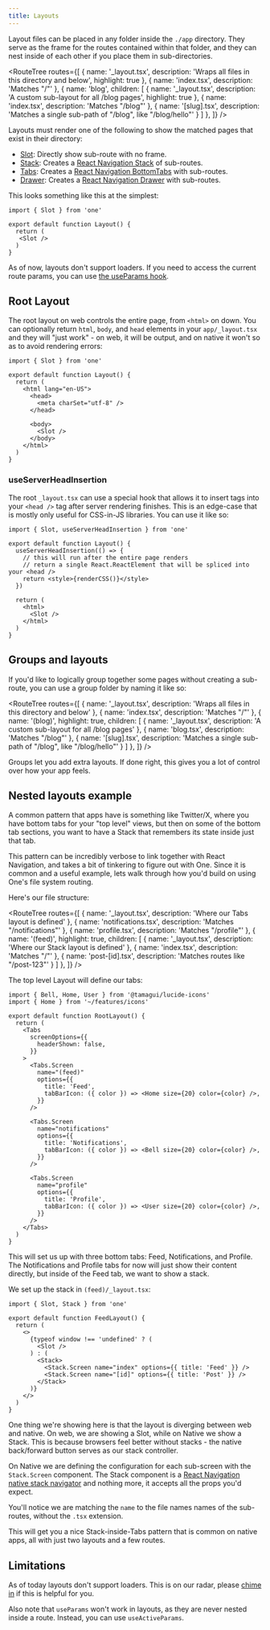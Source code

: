 ```yaml
---
title: Layouts
---
```


Layout files can be placed in any folder inside the `./app` directory. They serve as the frame for the routes contained within that folder, and they can nest inside of each other if you place them in sub-directories.

<RouteTree
  routes={[
    { name: '_layout.tsx', description: 'Wraps all files in this directory and below', highlight: true },
    { name: 'index.tsx', description: 'Matches "/"' },
    { name: 'blog', children: [
      { name: '_layout.tsx', description: 'A custom sub-layout for all /blog pages', highlight: true },
      { name: 'index.tsx', description: 'Matches "/blog"' },
      { name: '[slug].tsx', description: 'Matches a single sub-path of "/blog", like "/blog/hello"' }
    ] },
  ]}
/>

Layouts must render one of the following to show the matched pages that exist in their directory:

- [Slot](/docs/components-Slot): Directly show sub-route with no frame.
- [Stack](/docs/components-Stack): Creates a [React Navigation Stack](https://reactnavigation.org/docs/stack-navigator/) of sub-routes.
- [Tabs](/docs/components-Tabs): Creates a [React Navigation BottomTabs](https://reactnavigation.org/docs/bottom-tab-navigator) with sub-routes.
- [Drawer](/docs/components-Drawer): Creates a [React Navigation Drawer](https://reactnavigation.org/docs/drawer-navigator) with sub-routes.

This looks something like this at the simplest:

```tsx fileName=app/_layout.tsx
import { Slot } from 'one'

export default function Layout() {
  return (
   <Slot />
  )
}
```

As of now, layouts don't support loaders. If you need to access the current route params, you can use [the useParams hook](/hooks-useParams).

## Root Layout

The root layout on web controls the entire page, from `<html>` on down. You can optionally return `html`, `body`, and `head` elements in your `app/_layout.tsx` and they will "just work" - on web, it will be output, and on native it won't so as to avoid rendering errors:

```tsx fileName=app/_layout.tsx
import { Slot } from 'one'

export default function Layout() {
  return (
    <html lang="en-US">
      <head>
        <meta charSet="utf-8" />
      </head>
      
      <body>
        <Slot />
      </body>
    </html>
  )
}
```

### useServerHeadInsertion

The root `_layout.tsx` can use a special hook that allows it to insert tags into your `<head />` tag after server rendering finishes. This is an edge-case that is mostly only useful for CSS-in-JS libraries. You can use it like so:

```tsx
import { Slot, useServerHeadInsertion } from 'one'

export default function Layout() {
  useServerHeadInsertion(() => {
    // this will run after the entire page renders
    // return a single React.ReactElement that will be spliced into your <head />
    return <style>{renderCSS()}</style>
  })

  return (
    <html>
      <Slot />
    </html>
  )
}
```

## Groups and layouts

If you'd like to logically group together some pages without creating a sub-route, you can use a group folder by naming it like so:

<RouteTree
  routes={[
    { name: '_layout.tsx', description: 'Wraps all files in this directory and below' },
    { name: 'index.tsx', description: 'Matches "/"' },
    { name: '(blog)', highlight: true, children: [
      { name: '_layout.tsx', description: 'A custom sub-layout for all /blog pages' },
      { name: 'blog.tsx', description: 'Matches "/blog"' },
      { name: '[slug].tsx', description: 'Matches a single sub-path of "/blog", like "/blog/hello"' }
    ] },
  ]}
/>

Groups let you add extra layouts. If done right, this gives you a lot of control over how your app feels.

## Nested layouts example

A common pattern that apps have is something like Twitter/X, where you have bottom tabs for your "top level" views, but then on some of the bottom tab sections, you want to have a Stack that remembers its state inside just that tab.

This pattern can be incredibly verbose to link together with React Navigation, and takes a bit of tinkering to figure out with One. Since it is common and a useful example, lets walk through how you'd build on using One's file system routing.

Here's our file structure:

<RouteTree
  routes={[
    { name: '_layout.tsx', description: 'Where our Tabs layout is defined' },
    { name: 'notifications.tsx', description: 'Matches "/notifications"' },
    { name: 'profile.tsx', description: 'Matches "/profile"' },
    { name: '(feed)', highlight: true, children: [
      { name: '_layout.tsx', description: 'Where our Stack layout is defined' },
      { name: 'index.tsx', description: 'Matches "/"' },
      { name: 'post-[id].tsx', description: 'Matches routes like "/post-123"' }
    ] },
  ]}
/>

The top level Layout will define our tabs:

```tsx fileName=app/_layout.tsx
import { Bell, Home, User } from '@tamagui/lucide-icons'
import { Home } from '~/features/icons'

export default function RootLayout() {
  return (
    <Tabs
      screenOptions={{
        headerShown: false,
      }}
    >
      <Tabs.Screen
        name="(feed)"
        options={{
          title: 'Feed',
          tabBarIcon: ({ color }) => <Home size={20} color={color} />,
        }}
      />

      <Tabs.Screen
        name="notifications"
        options={{
          title: 'Notifications',
          tabBarIcon: ({ color }) => <Bell size={20} color={color} />,
        }}
      />

      <Tabs.Screen
        name="profile"
        options={{
          title: 'Profile',
          tabBarIcon: ({ color }) => <User size={20} color={color} />,
        }}
      />
    </Tabs>
  )
}
```

This will set us up with three bottom tabs: Feed, Notifications, and Profile. The Notifications and Profile tabs for now will just show their content directly, but inside of the Feed tab, we want to show a stack.

We set up the stack in `(feed)/_layout.tsx`:

```tsx fileName=(feed)/_layout.tsx
import { Slot, Stack } from 'one'

export default function FeedLayout() {
  return (
    <>
      {typeof window !== 'undefined' ? (
        <Slot />
      ) : (
        <Stack>
          <Stack.Screen name="index" options={{ title: 'Feed' }} />
          <Stack.Screen name="[id]" options={{ title: 'Post' }} />
        </Stack>
      )}
    </>
  )
}
```

One thing we're showing here is that the layout is diverging between web and native. On web, we are showing a Slot, while on Native we show a Stack. This is because browsers feel better without stacks - the native back/forward button serves as our stack controller.

On Native we are defining the configuration for each sub-screen with the `Stack.Screen` component. The Stack component is a [React Navigation native stack navigator](https://reactnavigation.org/docs/native-stack-navigator/) and nothing more, it accepts all the props you'd expect.

You'll notice we are matching the `name` to the file names names of the sub-routes, without the `.tsx` extension.

This will get you a nice Stack-inside-Tabs pattern that is common on native apps, all with just two layouts and a few routes.


## Limitations

As of today layouts don't support loaders. This is on our radar, please [chime in](https://github.com/onejs/one/discussions/376) if this is helpful for you.

Also note that `useParams` won't work in layouts, as they are never nested inside a route. Instead, you can use `useActiveParams`.
